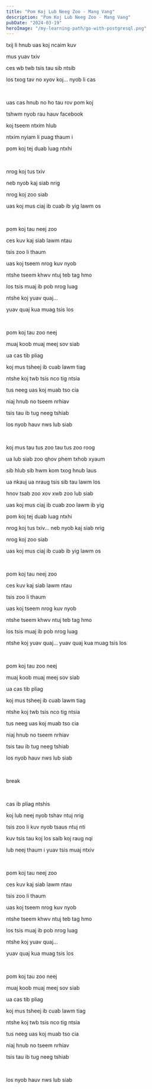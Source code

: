 ```yaml
---
title: "Pom Koj Lub Neeg Zoo - Mang Vang"
description: "Pom Koj Lub Neeg Zoo - Mang Vang"
pubDate: "2024-03-19"
heroImage: "/my-learning-path/go-with-postgresql.png"
---
```


txij li hnub uas koj ncaim kuv

mus yuav txiv

ces wb twb tsis tau sib ntsib

los txog tav no xyov koj... nyob li cas

<br />

uas cas hnub no ho tau rov pom koj

tshwm nyob rau hauv facebook

koj tseem ntxim hlub

ntxim nyiam li puag thaum i

pom koj tej duab luag ntxhi

<br />

nrog koj tus txiv

neb nyob kaj siab nrig

nrog koj zoo siab

uas koj mus ciaj ib cuab ib yig lawm os

<br />

pom koj tau neej zoo

ces kuv kaj siab lawm ntau

tsis zoo li thaum

uas koj tseem nrog kuv nyob

ntshe tseem khwv ntuj teb tag hmo

los tsis muaj ib pob nrog luag

ntshe koj yuav quaj...

yuav quaj kua muag tsis los

<br />

pom koj tau zoo neej

muaj koob muaj meej sov siab

ua cas tib pliag

koj mus tsheej ib cuab lawm tiag

ntshe koj twb tsis nco tig ntsia

tus neeg uas koj muab tso cia

niaj hnub no tseem nrhiav

tsis tau ib tug neeg tshiab

los nyob hauv nws lub siab

<br />

koj mus tau tus zoo tau tus zoo roog

ua lub siab zoo qhov phem txhob xyaum

sib hlub sib hwm kom txog hnub laus

ua nkauj ua nraug tsis sib tau lawm los

hnov tsab zoo xov xwb zoo lub siab

uas koj mus ciaj ib cuab zoo lawm ib yig

pom koj tej duab luag ntxhi

nrog koj tus txiv... neb nyob kaj siab nrig

nrog koj zoo siab

uas koj mus ciaj ib cuab ib yig lawm os

<br />

pom koj tau neej zoo

ces kuv kaj siab lawm ntau

tsis zoo li thaum

uas koj tseem nrog kuv nyob

ntshe tseem khwv ntuj teb tag hmo

los tsis muaj ib pob nrog luag

ntshe koj yuav quaj... yuav quaj kua muag tsis los

<br />

pom koj tau zoo neej

muaj koob muaj meej sov siab

ua cas tib pliag

koj mus tsheej ib cuab lawm tiag

ntshe koj twb tsis nco tig ntsia

tus neeg uas koj muab tso cia

niaj hnub no tseem nrhiav

tsis tau ib tug neeg tshiab

los nyob hauv nws lub siab

<br />

break

<br />

cas ib pliag ntshis

koj lub neej nyob tshav ntuj nrig

tsis zoo li kuv nyob tsaus ntuj nti

kuv tsis tau koj los saib koj raug nqi

lub neej thaum i yuav tsis muaj ntxiv

<br />

pom koj tau neej zoo

ces kuv kaj siab lawm ntau

tsis zoo li thaum

uas koj tseem nrog kuv nyob

ntshe tseem khwv ntuj teb tag hmo

los tsis muaj ib pob nrog luag

ntshe koj yuav quaj...

yuav quaj kua muag tsis los

<br />

pom koj tau zoo neej

muaj koob muaj meej sov siab

ua cas tib pliag

koj mus tsheej ib cuab lawm tiag

ntshe koj twb tsis nco tig ntsia

tus neeg uas koj muab tso cia

niaj hnub no tseem nrhiav

tsis tau ib tug neeg tshiab

<br />

los nyob hauv nws lub siab
